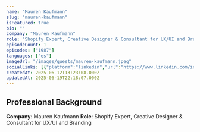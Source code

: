 ```yaml
---
name: "Mauren Kaufmann"
slug: "mauren-kaufmann"
isFeatured: true
bio: ""
company: "Mauren Kaufmann"
role: "Shopify Expert, Creative Designer & Consultant for UX/UI and Branding"
episodeCount: 1
episodes: ["1987"]
languages: ["es"]
imageUrl: "/images/guests/mauren-kaufmann.jpeg"
socialLinks: [{"platform":"linkedin","url":"https://www.linkedin.com/in/mauren-kaufmann"}]
createdAt: 2025-06-12T13:23:08.000Z
updatedAt: 2025-06-19T22:18:07.000Z
---
```


## Professional Background

**Company**: Mauren Kaufmann
**Role**: Shopify Expert, Creative Designer & Consultant for UX/UI and Branding
